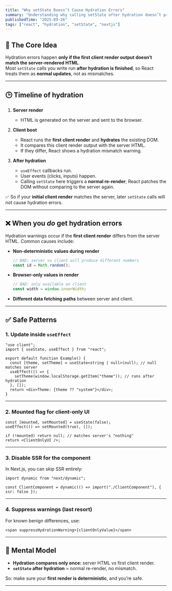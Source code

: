 ```yaml
---
title: "Why setState Doesn’t Cause Hydration Errors"
summary: "Understanding why calling setState after hydration doesn’t produce hydration mismatches in React/Next.js."
publishedTime: "2025-09-26"
tags: ["react", "hydration", "setState", "nextjs"]
---
```


## 🚀 The Core Idea
Hydration errors happen **only if the first client render output doesn’t match the server-rendered HTML**.  
Most `setState` calls you write run **after hydration is finished**, so React treats them as **normal updates**, not as mismatches.

---

## 🕒 Timeline of hydration

1. **Server render**  
   - HTML is generated on the server and sent to the browser.

2. **Client boot**  
   - React runs the **first client render** and **hydrates** the existing DOM.  
   - It compares this client render output with the server HTML.  
   - If they differ, React shows a hydration mismatch warning.

3. **After hydration**  
   - `useEffect` callbacks run.  
   - User events (clicks, inputs) happen.  
   - Calling `setState` here triggers a **normal re-render**; React patches the DOM without comparing to the server again.

✅ So if your **initial client render** matches the server, later `setState` calls will not cause hydration errors.

---

## ❌ When you *do* get hydration errors
Hydration warnings occur if the **first client render** differs from the server HTML. Common causes include:

- **Non-deterministic values during render**  
  ```js
  // BAD: server vs client will produce different numbers
  const id = Math.random();
  ```

- **Browser-only values in render**  
  ```js
  // BAD: only available on client
  const width = window.innerWidth;
  ```

- **Different data fetching paths** between server and client.

---

## ✅ Safe Patterns

### 1. Update inside `useEffect`
```tsx
"use client";
import { useState, useEffect } from "react";

export default function Example() {
  const [theme, setTheme] = useState<string | null>(null); // null matches server
  useEffect(() => {
    setTheme(window.localStorage.getItem("theme")); // runs after hydration
  }, []);
  return <div>Theme: {theme ?? "system"}</div>;
}
```

---

### 2. Mounted flag for client-only UI
```tsx
const [mounted, setMounted] = useState(false);
useEffect(() => setMounted(true), []);

if (!mounted) return null; // matches server's "nothing"
return <ClientOnlyUI />;
```

---

### 3. Disable SSR for the component
In Next.js, you can skip SSR entirely:
```tsx
import dynamic from "next/dynamic";

const ClientComponent = dynamic(() => import("./ClientComponent"), { ssr: false });
```

---

### 4. Suppress warnings (last resort)
For known benign differences, use:
```tsx
<span suppressHydrationWarning>{clientOnlyValue}</span>
```

---

## 🧠 Mental Model
- **Hydration compares only once:** server HTML vs first client render.  
- **`setState` after hydration** = normal re-render, no mismatch.  

So: make sure your **first render is deterministic**, and you’re safe.

---
